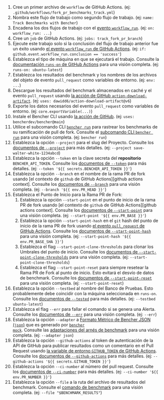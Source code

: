 
<PullRequestsForkTrackCode />

1. Cree un primer archivo de `workflow` de GitHub Actions.
   (ej: `.github/workflows/fork_pr_benchmarks_track.yml`)
2. Nombra este flujo de trabajo como segundo flujo de trabajo.
   (ej: `name: Track Benchmarks with Bencher`)
3. Encadena los dos flujos de trabajo con el
   [evento `workflow_run`][github actions workflow_run].
   (ej: `on: workflow_run: ...`)
4. Cree un `job` de GitHub Actions.
   (ej: `jobs: track_fork_pr_branch`)
5. Ejecute este trabajo solo si la conclusión del flujo de trabajo anterior fue un éxito usando
   [el evento `workflow_run` de GitHub Actions][github actions workflow_run].
   (ej: `if: github.event.workflow_run.conclusion == 'success'`)
6. Establezca el tipo de máquina en que se ejecutará el trabajo.
   Consulte la [documentación `runs-on` de GitHub Actions][github actions runs-on]
   para una visión completa.
   (ej: `runs-on: ubuntu-latest`)
7. Establezca los resultados del benchmark y los nombres de los archivos del objeto de evento `pull_request` como variables de entorno.
   (ej: `env: ...`)
8. Descargue los resultados del benchmark almacenados en caché y el evento `pull_request`
   usando [la acción de GitHub `action-download-artifact`][action download artifact].
   (ej: `uses: dawidd6/action-download-artifact@v6`)
10. Exporte los datos necesarios del evento `pull_request` como variables de entorno.
    (ej: `core.exportVariable(...)`)
11. Instale el Bencher CLI usando [la acción de GitHub][bencher cli github action].
   (ej: `uses: bencherdev/bencher@main`)
12. Utilice el subcomando CLI <code><a href="/es/docs/explanation/bencher-run/">bencher run</a></code>
    para rastrear los benchmarks de su ramificación de pull de fork.
    Consulte el [subcomando CLI `bencher run`][bencher run] para una visión completa.
    (ej: `bencher run`)
13. Establezca la opción `--project` para el slug del Proyecto.
    Consulte los [documentos de `--project`][project option] para más detalles.
    (ej: `--project save-walter-white-1234abcd`)
14. Establezca la opción `--token` en la clave secreta del **repositorio** `BENCHER_API_TOKEN`.
    Consulte los [documentos de `--token`][token option] para más detalles.
    (ej: `--token '${{ secrets.BENCHER_API_TOKEN }}'`)
15. Establezca la opción `--branch` en el nombre de la rama PR de fork
    usando [el contexto de `github` de GitHub Actions][github actions context].
    Consulte los [documentos de `--branch`][branch option] para una visión completa.
    (ej: `--branch '${{ env.PR_HEAD }}'`)
13. Establezca el Punto de Inicio para la Rama PR de Fork:
    1. Establezca la opción `--start-point` en el punto de inicio de la rama PR de fork
    usando [el contexto de `github` de GitHub Actions][github actions context].
    Consulte los [documentos de `--start-point`][start point] para una visión completa.
    (ej: `--start-point '${{ env.PR_BASE }}'`)
    2. Establezca la opción `--start-point-hash` en el `git` hash del punto de inicio de la rama PR de fork
    usando [el evento `pull_request` de GitHub Actions][github action pull_request].
    Consulte los [documentos de `--start-point-hash`][start point hash] para una visión completa.
    (ej: `--start-point-hash '${{ env.PR_BASE_SHA }}'`)
    3. Establezca el flag `--start-point-clone-thresholds` para clonar los Umbrales del punto de inicio.
    Consulte los [documentos de `--start-point-clone-thresholds`][start point clone thresholds] para una visión completa.
    (ej: `--start-point-clone-thresholds`)
    4. Establezca el flag `--start-point-reset` para siempre resetear la Rama PR de Fork al punto de inicio.
    Esto evitará el desvío de datos de benchmark.
    Consulte los [documentos de `--start-point-reset`][start point reset] para una visión completa.
    (ej: `--start-point-reset`)
14. Establezca la opción `--testbed` al nombre del Banco de Pruebas.
    Esto probablemente debe coincidir con la máquina seleccionada en `runs-on`.
    Consulte los [documentos de `--tested`][testbed option] para más detalles.
    (ej: `--testbed ubuntu-latest`)
15. Establezca el flag `--err` para fallar el comando si se genera una Alerta.
   Consulte los [documentos de `--err`][alert err] para una visión completa.
   (ej: `--err`)
16. Establezca la opción `--adapter` a [Formato Métrico de Bencher JSON (`json`)][bmf] que es generado por <code><a href="/es/docs/reference/bencher-metric-format/#bencher-mock">bencher mock</a></code>.
   Consulte las [adaptaciones del arnés de benchmark][adapter json] para una visión completa.
   (ej: `--adapter json`)
17. Establezca la opción `--github-actions` al token de autenticación de la API de GitHub para publicar resultados como un comentario en el Pull Request usando
    [la variable de entorno `GITHUB_TOKEN` de GitHub Actions][github token].
    Consulte los [documentos de `--github-actions`][github actions option] para más detalles.
    (ej: `--github-actions '${{ secrets.GITHUB_TOKEN }}'`)
18. Establezca la opción `--ci-number` al número del pull request.
    Consulte los [documentos de `--ci-number`][ci number option] para más detalles.
    (ej: `--ci-number '${{ env.PR_NUMBER }}'`)
19. Establezca la opción `--file` a la ruta del archivo de resultados del benchmark.
    Consulte el [comando de benchmark][command argument] para una visión completa.
    (ej: `--file "$BENCHMARK_RESULTS"`)

[github actions workflow_run]: https://docs.github.com/en/actions/using-workflows/events-that-trigger-workflows#workflow_run
[github actions runs-on]: https://docs.github.com/en/actions/using-workflows/workflow-syntax-for-github-actions#jobsjob_idruns-on
[action download artifact]: https://github.com/dawidd6/action-download-artifact
[bencher cli github action]: https://github.com/marketplace/actions/bencher-cli
[github action pull_request]: https://docs.github.com/en/webhooks/webhook-events-and-payloads#pull_request
[github token]: https://docs.github.com/en/actions/security-guides/automatic-token-authentication

[bencher run]: /es/docs/explanation/bencher-run/
[project option]: /es/docs/explanation/bencher-run/#--project-project
[token option]: /es/docs/explanation/bencher-run/#--token-token
[branch option]: /es/docs/explanation/branch-selection/#--branch-branch
[start point]: /es/docs/explanation/branch-selection/#--start-point-branch
[start point hash]: /es/docs/explanation/branch-selection/#--start-point-hash-hash
[start point clone thresholds]: /es/docs/explanation/branch-selection/#--start-point-clone-thresholds
[start point reset]: /es/docs/explanation/branch-selection/#--start-point-reset
[testbed option]: /es/docs/explanation/bencher-run/#--testbed-testbed
[alert err]: /es/docs/explanation/thresholds/#--err
[bmf]: /es/docs/reference/bencher-metric-format/
[adapter json]: /es/docs/explanation/adapters/#-json
[github actions option]: /es/docs/explanation/bencher-run/#--github-actions-github_token
[ci number option]: /es/docs/explanation/bencher-run/#--ci-id-id
[command argument]: /es/docs/explanation/bencher-run/#benchmark-command